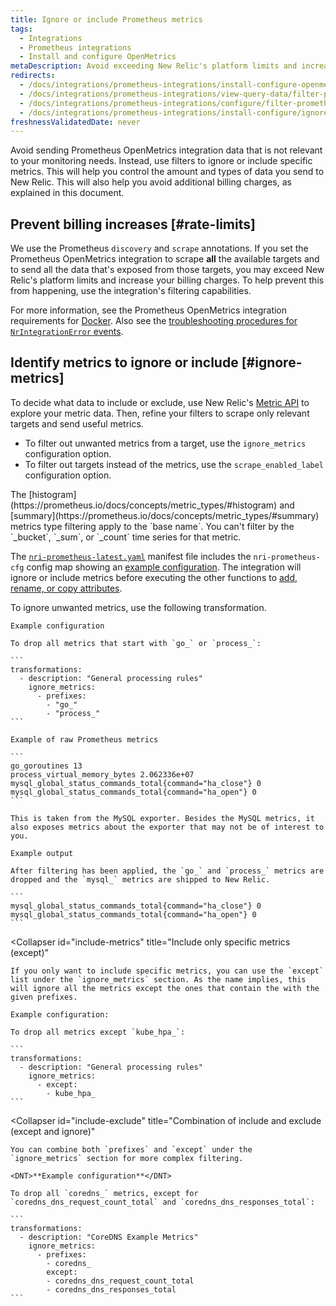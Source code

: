 ```yaml
---
title: Ignore or include Prometheus metrics
tags:
  - Integrations
  - Prometheus integrations
  - Install and configure OpenMetrics
metaDescription: Avoid exceeding New Relic's platform limits and increasing your billing charges by using the Prometheus OpenMetrics integration's filtering capabilities.
redirects:
  - /docs/integrations/prometheus-integrations/install-configure-openmetrics/ignore-or-include-prometheus-metrics
  - /docs/integrations/prometheus-integrations/view-query-data/filter-prometheus-metrics
  - /docs/integrations/prometheus-integrations/configure/filter-prometheus-metrics
  - /docs/integrations/prometheus-integrations/install-configure/ignore-or-include-prometheus-metrics
freshnessValidatedDate: never
---
```


Avoid sending Prometheus OpenMetrics integration data that is not relevant to your monitoring needs. Instead, use filters to ignore or include specific metrics. This will help you control the amount and types of data you send to New Relic. This will also help you avoid additional billing charges, as explained in this document.

## Prevent billing increases [#rate-limits]

We use the Prometheus `discovery` and `scrape` annotations. If you set the Prometheus OpenMetrics integration to scrape <DNT>**all**</DNT> the available targets and to send all the data that's exposed from those targets, you may exceed New Relic's platform limits and increase your billing charges. To help prevent this from happening, use the integration's filtering capabilities.

For more information, see the Prometheus OpenMetrics integration requirements for [Docker](/docs/integrations/prometheus-integrations/get-started/monitor-prometheus-new-relic#OpenMetrics). Also see the [troubleshooting procedures for `NrIntegrationError` events](/docs/integrations/prometheus-integrations/troubleshooting/rate-limit-errors-prometheus-integration).

## Identify metrics to ignore or include [#ignore-metrics]

To decide what data to include or exclude, use New Relic's [Metric API](/docs/data-ingest-apis/get-data-new-relic/metric-api/view-query-you-metric-data#explore-metric-data) to explore your metric data. Then, refine your filters to scrape only relevant targets and send useful metrics.

* To filter out unwanted metrics from a target, use the `ignore_metrics` configuration option.
* To filter out targets instead of the metrics, use the `scrape_enabled_label` configuration option.

<Callout variant="caution">
  The [histogram](https://prometheus.io/docs/concepts/metric_types/#histogram) and [summary](https://prometheus.io/docs/concepts/metric_types/#summary) metrics type filtering apply to the `base name`. You can't filter by the `_bucket`, `_sum`, or `_count` time series for that metric.
</Callout>

The [`nri-prometheus-latest.yaml`](https://download.newrelic.com/infrastructure_agent/integrations/kubernetes/nri-prometheus-latest.yaml) manifest file includes the `nri-prometheus-cfg` config map showing an [example configuration](/docs/integrations/prometheus-integrations/configure/configure-prometheus-openmetrics-integration). The integration will ignore or include metrics before executing the other functions to [add, rename, or copy attributes](/docs/integrations/prometheus-integrations/view-query-data/add-rename-copy-prometheus-attributes).

<CollapserGroup>
  <Collapser
    id="example-ignore"
    title="Filter out unwanted metrics (ignore)"
  >
    To ignore unwanted metrics, use the following transformation.

    Example configuration

    To drop all metrics that start with `go_` or `process_`:

    ```
    transformations:
      - description: "General processing rules"
        ignore_metrics:
          - prefixes:
            - "go_"
            - "process_"
    ```

    Example of raw Prometheus metrics

    ```
    go_goroutines 13
    process_virtual_memory_bytes 2.062336e+07
    mysql_global_status_commands_total{command="ha_close"} 0
    mysql_global_status_commands_total{command="ha_open"} 0
    ```

    This is taken from the MySQL exporter. Besides the MySQL metrics, it also exposes metrics about the exporter that may not be of interest to you.

    Example output

    After filtering has been applied, the `go_` and `process_` metrics are dropped and the `mysql_` metrics are shipped to New Relic.

    ```
    mysql_global_status_commands_total{command="ha_close"} 0 
    mysql_global_status_commands_total{command="ha_open"} 0
    ```
  </Collapser>

  <Collapser
    id="include-metrics"
    title="Include only specific metrics (except)"
  >
    If you only want to include specific metrics, you can use the `except` list under the `ignore_metrics` section. As the name implies, this will ignore all the metrics except the ones that contain the with the given prefixes.

    Example configuration:

    To drop all metrics except `kube_hpa_`:

    ```
    transformations:
      - description: "General processing rules"
        ignore_metrics:
          - except:
            - kube_hpa_
    ```
  </Collapser>

  <Collapser
    id="include-exclude"
    title="Combination of include and exclude (except and ignore)"
  >
    You can combine both `prefixes` and `except` under the `ignore_metrics` section for more complex filtering.

    <DNT>**Example configuration**</DNT>

    To drop all `coredns_` metrics, except for `coredns_dns_request_count_total` and `coredns_dns_responses_total`:

    ```
    transformations:
      - description: "CoreDNS Example Metrics"
        ignore_metrics:
          - prefixes:
            - coredns_
            except:
            - coredns_dns_request_count_total
            - coredns_dns_responses_total
    ```
  </Collapser>
</CollapserGroup>
